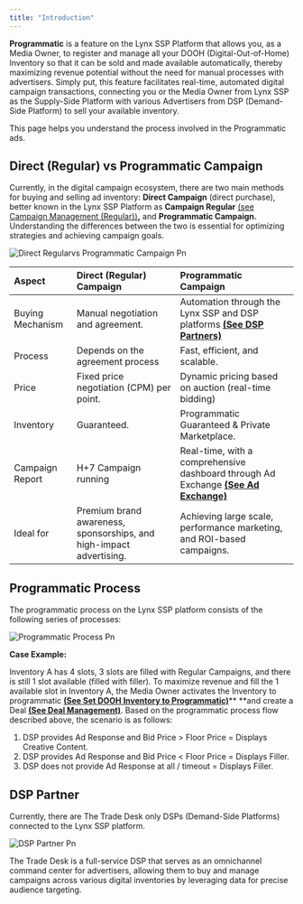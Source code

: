 ```yaml
---
title: "Introduction"
---
```


**Programmatic** is a feature on the Lynx SSP Platform that allows you, as a Media Owner, to register and manage all your DOOH (Digital-Out-of-Home) Inventory so that it can be sold and made available automatically, thereby maximizing revenue potential without the need for manual processes with advertisers. Simply put, this feature facilitates real-time, automated digital campaign transactions, connecting you or the Media Owner from Lynx SSP as the Supply-Side Platform with various Advertisers from DSP (Demand-Side Platform) to sell your available inventory.

This page helps you understand the process involved in the Programmatic ads.

## Direct (Regular) vs Programmatic Campaign

Currently, in the digital campaign ecosystem, there are two main methods for buying and selling ad inventory: **Direct Campaign** (direct purchase), better known in the Lynx SSP Platform as **Campaign Regular** <u>(see Campaign Management (Regular))</u>**,** and **Programmatic Campaign.** Understanding the differences between the two is essential for optimizing strategies and achieving campaign goals.

![Direct Regularvs Programmatic Campaign Pn](/images/programmatic/DirectRegularvsProgrammaticCampaign.png)

| **Aspect**       | **Direct (Regular) Campaign**                                       | **Programmatic Campaign**                                                                                                                                                                                         |
| :--------------- | :------------------------------------------------------------------ | :---------------------------------------------------------------------------------------------------------------------------------------------------------------------------------------------------------------- |
| Buying Mechanism | Manual negotiation and agreement.                                   | Automation through the Lynx SSP and DSP platforms [**<u>(See DSP Partners)</u>**](https://docs.google.com/document/d/1n6tZTWVR0W4hJ79wxaBbyLbRIl3UPT6-gAS4SQFhpj0/edit?tab=t.nxkmabx3m7kv#heading=h.taalf8h46bg6) |
| Process          | Depends on the agreement process                                    | Fast, efficient, and scalable.                                                                                                                                                                                    |
| Price            | Fixed price negotiation (CPM) per point.                            | Dynamic pricing based on auction (real-time bidding)                                                                                                                                                              |
| Inventory        | Guaranteed.                                                         | Programmatic Guaranteed & Private Marketplace.                                                                                                                                                                    |
| Campaign Report  | H+7 Campaign running                                                | Real-time, with a comprehensive dashboard through Ad Exchange [**<u>(See Ad Exchange)</u>**](https://docs.google.com/document/d/1n6tZTWVR0W4hJ79wxaBbyLbRIl3UPT6-gAS4SQFhpj0/edit?tab=t.96cvb7usni9c)             |
| Ideal for        | Premium brand awareness, sponsorships, and high-impact advertising. | Achieving large scale, performance marketing, and ROI-based campaigns.                                                                                                                                            |

## Programmatic Process

The programmatic process on the Lynx SSP platform consists of the following series of processes:

![Programmatic Process Pn](/images/programmatic/ProgrammaticProcess.png)

**Case Example:**

Inventory A has 4 slots, 3 slots are filled with Regular Campaigns, and there is still 1 slot available (filled with filler). To maximize revenue and fill the 1 available slot in Inventory A, the Media Owner activates the Inventory to programmatic [**<u>(See Set DOOH Inventory to Programmatic)</u>**](https://docs.google.com/document/d/1n6tZTWVR0W4hJ79wxaBbyLbRIl3UPT6-gAS4SQFhpj0/edit?tab=t.7c7miyyfcq7u)** **and create a Deal [**<u>(See Deal Management)</u>**](https://docs.google.com/document/d/1n6tZTWVR0W4hJ79wxaBbyLbRIl3UPT6-gAS4SQFhpj0/edit?tab=t.q8f25gp8l18i). Based on the programmatic process flow described above, the scenario is as follows:

1. DSP provides Ad Response and Bid Price \> Floor Price = Displays Creative Content.
2. DSP provides Ad Response and Bid Price \< Floor Price = Displays Filler.
3. DSP does not provide Ad Response at all / timeout = Displays Filler.

## DSP Partner

Currently, there are The Trade Desk only DSPs (Demand-Side Platforms) connected to the Lynx SSP platform.

![DSP Partner Pn](/images/programmatic/DSPPartner.png)

<Card title="The Trade Desk " href="https://www.thetradedesk.com/">
  The Trade Desk is a full-service DSP that serves as an omnichannel command center for advertisers, allowing them to buy and manage campaigns across various digital inventories by leveraging data for precise audience targeting. 
</Card>